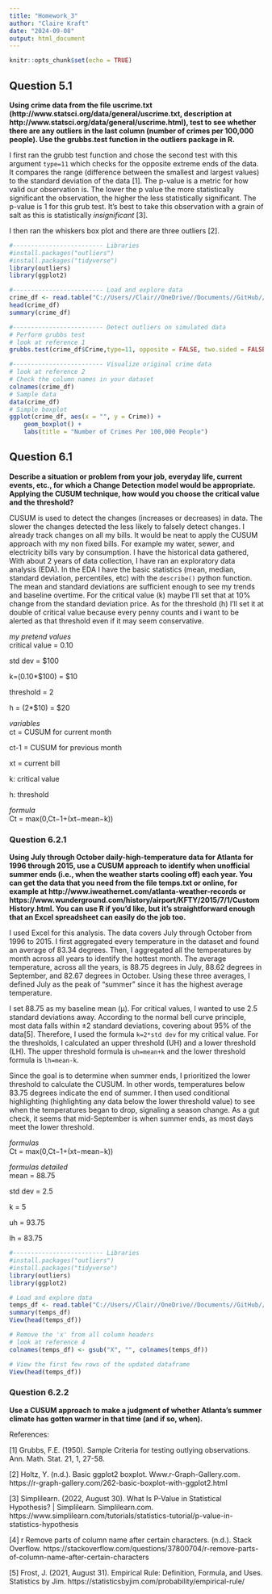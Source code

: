 ```yaml
---
title: "Homework_3"
author: "Claire Kraft"
date: "2024-09-08"
output: html_document
---
```


```r
knitr::opts_chunk$set(echo = TRUE)
```

## Question 5.1
**Using crime data from the file uscrime.txt (http://www.statsci.org/data/general/uscrime.txt, description at http://www.statsci.org/data/general/uscrime.html), test to see whether there are any outliers in the last column (number of crimes per 100,000 people).  Use the grubbs.test function in the outliers package in R.**

I first ran the grubb test function and chose the second test with this argument ```type=11``` which checks for the opposite extreme ends of the data. It compares the range (difference between the smallest and largest values) to the standard deviation of the data [1]. The p-value is a metric for how valid our observation is. The lower the p value the more statistically significant the observation, the higher the less statistically significant. The p-value is 1 for this grub test. It's best to take this observation with a grain of salt as this is statistically _insignificant_ [3]. 

I then ran the whiskers box plot and there are three outliers [2].

```r
#------------------------- Libraries
#install.packages("outliers")
#install.packages("tidyverse")
library(outliers)
library(ggplot2)

#------------------------- Load and explore data
crime_df <- read.table("C://Users//Clair//OneDrive//Documents//GitHub//omsa//ISYE 6501//Homework 3//uscrime.txt", sep = "\t", header = TRUE)
head(crime_df)
summary(crime_df)

#------------------------- Detect outliers on simulated data
# Perform grubbs test
# look at reference 1
grubbs.test(crime_df$Crime,type=11, opposite = FALSE, two.sided = FALSE) 

#------------------------- Visualize original crime data
# look at reference 2
# Check the column names in your dataset
colnames(crime_df)
# Sample data
data(crime_df)
# Simple boxplot 
ggplot(crime_df, aes(x = "", y = Crime)) + 
    geom_boxplot() + 
    labs(title = "Number of Crimes Per 100,000 People")
```



## Question 6.1
**Describe a situation or problem from your job, everyday life, current events, etc., for which a Change Detection model would be appropriate. Applying the CUSUM technique, how would you choose the critical value and the threshold?**

CUSUM is used to detect the changes (increases or decreases) in data. The slower the changes detected the less likely to falsely detect changes. I already track changes on all my bills. It would be neat to apply the CUSUM approach with my non fixed bills. For example my water, sewer, and electricity bills vary by consumption. I have the historical data gathered, With about 2 years of data collection, I have ran an exploratory data analysis (EDA). In the EDA I have the basic statistics (mean, median, standard deviation, percentiles, etc) with the ```describe()``` python function. The mean and standard deviations are sufficient enough to see my trends and baseline overtime. For the critical value (k) maybe I'll set that at 10% change from the standard deviation price. As for the threshold (h) I'll set it at double of critical value because every penny counts and i want to be alerted as that threshold even if it may seem conservative.

_my pretend values_\
critical value = 0.10

std dev = $100

k=(0.10*$100) = $10

threshold = 2

h = (2*$10) = $20


_variables_\
ct = CUSUM for current month

ct-1 = CUSUM for previous month

xt = current bill

k: critical value

h: threshold


_formula_\
Ct = max(0,Ct−1+(xt−mean−k))


### Question 6.2.1
**Using July through October daily-high-temperature data for Atlanta for 1996 through 2015, use a CUSUM approach to identify when unofficial summer ends (i.e., when the weather starts cooling off) each year. You can get the data that you need from the file temps.txt or online, for example at http://www.iweathernet.com/atlanta-weather-records or https://www.wunderground.com/history/airport/KFTY/2015/7/1/CustomHistory.html. You can use R if you’d like, but it’s straightforward enough that an Excel spreadsheet can easily do the job too.**

I used Excel for this analysis. The data covers July through October from 1996 to 2015. I first aggregated every temperature in the dataset and found an average of 83.34 degrees. Then, I aggregated all the temperatures by month across all years to identify the hottest month. The average temperature, across all the years, is 88.75 degrees in July, 88.62 degrees in September, and 82.67 degrees in October. Using these three averages, I defined July as the peak of “summer” since it has the highest average temperature.

I set 88.75 as my baseline mean (μ). For critical values, I wanted to use 2.5 standard deviations away. According to the normal bell curve principle, most data falls within ±2 standard deviations, covering about 95% of the data[5]. Therefore, I used the formula ```k=2*std dev``` for my critical value. For the thresholds, I calculated an upper threshold (UH) and a lower threshold (LH). The upper threshold formula is ```uh=mean+k``` and the lower threshold formula is ```lh=mean-k```.

Since the goal is to determine when summer ends, I prioritized the lower threshold to calculate the CUSUM. In other words, temperatures below 83.75 degrees indicate the end of summer. I then used conditional highlighting (highlighting any data below the lower threshold value) to see when the temperatures began to drop, signaling a season change. As a gut check, it seems that mid-September is when summer ends, as most days meet the lower threshold.

_formulas_\
Ct = max(0,Ct−1+(xt−mean−k))

_formulas detailed_\
mean = 88.75

std dev = 2.5 

k = 5

uh = 93.75

lh = 83.75


```r
#------------------------- Libraries
#install.packages("outliers")
#install.packages("tidyverse")
library(outliers)
library(ggplot2)

# Load and explore data
temps_df <- read.table("C://Users//Clair//OneDrive//Documents//GitHub//omsa//ISYE 6501//Homework 3//temps.txt", sep = "\t", header = TRUE)
summary(temps_df)
View(head(temps_df))

# Remove the 'x' from all column headers
# look at reference 4
colnames(temps_df) <- gsub("X", "", colnames(temps_df))

# View the first few rows of the updated dataframe
View(head(temps_df))
```


### Question 6.2.2
**Use a CUSUM approach to make a judgment of whether Atlanta’s summer climate has gotten warmer in that time (and if so, when).**



References:

[1] Grubbs, F.E. (1950). Sample Criteria for testing outlying observations. Ann. Math. Stat. 21, 1, 27-58.

[2] Holtz, Y. (n.d.). Basic ggplot2 boxplot. Www.r-Graph-Gallery.com. https://r-graph-gallery.com/262-basic-boxplot-with-ggplot2.html

[3] Simplilearn. (2022, August 30). What Is P-Value in Statistical Hypothesis? | Simplilearn. Simplilearn.com. https://www.simplilearn.com/tutorials/statistics-tutorial/p-value-in-statistics-hypothesis

[4] r Remove parts of column name after certain characters. (n.d.). Stack Overflow. https://stackoverflow.com/questions/37800704/r-remove-parts-of-column-name-after-certain-characters

[5] Frost, J. (2021, August 31). Empirical Rule: Definition, Formula, and Uses. Statistics by Jim. https://statisticsbyjim.com/probability/empirical-rule/
